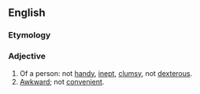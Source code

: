 ==English==

===Etymology===
{{prefix|en|un|handy}}

===Adjective===
{{en-adj|unhandier}}

# Of a person: not [[handy]], [[inept]], [[clumsy]], not [[dexterous]].
# [[awkward|Awkward]]; not [[convenient]].